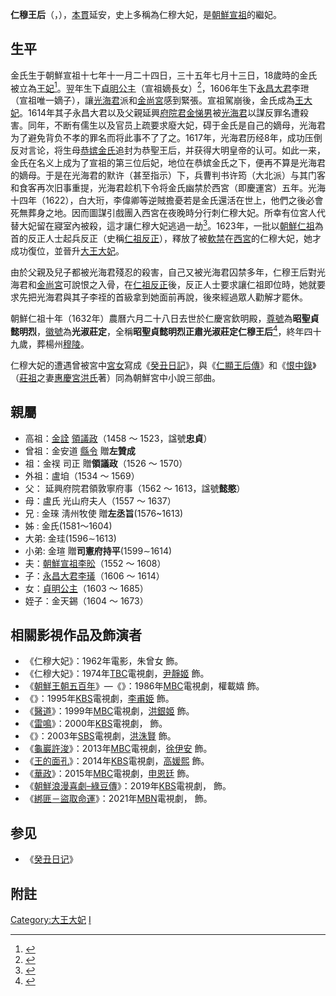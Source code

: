 '''仁穆王后'''（{{Lang-ko|인목왕후}}，{{bd|1584年||1632年||catIdx=J}}），[[祖籍|本貫]]延安，史上多稱為仁穆大妃，是[[朝鮮宣祖|朝鮮宣祖]]的繼妃。

==生平==
金氏生于朝鮮宣祖十七年十一月二十四日，三十五年七月十三日，18歲時的金氏被立為[[王妃|王妃]]<ref>{{Cite web |url=http://sillok.history.go.kr/inspection/insp_king.jsp?id=wna_13507014_002&tabid=w |title=《宣祖實錄》152卷,35年(1602年)7月14日2번째기사 |accessdate=2015-02-18 |archive-date=2020-04-18 |archive-url=https://web.archive.org/web/20200418054834/http://sillok.history.go.kr/inspection/insp_king.jsp?id=wna_13507014_002&tabid=w |dead-url=no }}</ref>。翌年生下[[貞明公主|貞明公主]]（宣祖嫡長女）<ref>{{Cite web |url=http://sillok.history.go.kr/inspection/insp_king.jsp?id=wna_13605019_005&tabid=w |title=《宣祖實錄》162卷,36年(1603年)5月19日5번째기사 |accessdate=2015-02-18 |archive-date=2020-04-18 |archive-url=https://web.archive.org/web/20200418054839/http://sillok.history.go.kr/inspection/insp_king.jsp?id=wna_13605019_005&tabid=w |dead-url=no }}</ref>，1606年生下[[永昌大君|永昌大君]]李玴（宣祖唯一嫡子），讓[[光海君|光海君]]派和[[金介屎|金尚宮]]感到緊張。宣祖駕崩後，金氏成為[[王大妃|王大妃]]。1614年其子永昌大君以及父親延興[[府院君|府院君]][[金悌男|金悌男]]被[[光海君|光海君]]以謀反罪名遭殺害。同年，不断有儒生以及官员上疏要求廢大妃，碍于金氏是自己的嫡母，光海君为了避免背负不孝的罪名而将此事不了了之。1617年，光海君历经8年，成功压倒反对言论，将生母[[恭嫔金氏|恭嫔金氏]]追封为恭聖王后，并获得大明皇帝的认可。如此一来，金氏在名义上成为了宣祖的第三位后妃，地位在恭嫔金氏之下，便再不算是光海君的嫡母。于是在光海君的默许（甚至指示）下，兵曹判书许筠（大北派）与其门客和食客再次旧事重提，光海君趁机下令将金氏幽禁於西宮（即慶運宮）五年。光海十四年（1622），白大珩，李偉卿等逆賊擔憂若是金氏還活在世上，他們之後必會死無葬身之地。因而圖謀引戲團入西宮在夜晚時分行刺仁穆大妃。所幸有位宮人代替大妃留在寢室內被殺，這才讓仁穆大妃逃過一劫<ref>{{Cite news|url=http://db.itkc.or.kr/index.jsp?bizName=MM&url=%2Fitkcdb%2Ftext%2FnodeViewIframe.jsp%3FbizName%3DMM&seojiId=kc_mm_a594&gunchaId=av055&muncheId=01&finId=014&NodeId=&setid=8710269&Pos=0&TotalCount=1&searchUrl=ok|title=韓国古典総合データベース|author=|date=|work=|newspaper=한국고전종합DB|accessdate=2018-03-22|language=ko|archiveurl=https://archive.is/20150126031713/http://db.itkc.or.kr/index.jsp?bizName=MM&url=/itkcdb/text/nodeViewIframe.jsp%3FbizName=MM&seojiId=kc_mm_a594&gunchaId=av055&muncheId=01&finId=014&NodeId=&setid=8710269&Pos=0&TotalCount=1&searchUrl=ok|archivedate=2015-01-26|deadurl=yes}}</ref>。1623年，一批以[[朝鮮仁祖|朝鮮仁祖]]為首的反正人士起兵反正（史稱[[仁祖反正|仁祖反正]]），釋放了被[[軟禁|軟禁]]在[[西宮|西宮]]的仁穆大妃，她才成功復位，並晉升[[大王大妃|大王大妃]]。

由於父親及兒子都被光海君殘忍的殺害，自己又被光海君囚禁多年，仁穆王后對光海君和[[金介屎|金尚宮]]可說恨之入骨，在[[仁祖反正|仁祖反正]]後，反正人士要求讓仁祖即位時，她就要求先把光海君與其子李祬的首級拿到她面前再說，後來經過眾人勸解才罷休。

朝鮮仁祖十年（1632年）農曆六月二十八日去世於仁慶宮欽明殿，[[尊號|尊號]]為'''昭聖貞懿明烈'''，[[徽號|徽號]]為'''光淑莊定'''，全稱'''昭聖貞懿明烈正肅光淑莊定仁穆王后'''<ref>{{Cite web |url=http://sillok.history.go.kr/inspection/insp_king.jsp?id=wpa_11009005_001&tabid=w |title=《仁祖實錄》27卷,10年(1632年)9月5日1번째기사 |accessdate=2015-02-18 |archive-date=2018-03-22 |archive-url=https://web.archive.org/web/20180322204722/http://sillok.history.go.kr/inspection/insp_king.jsp?id=wpa_11009005_001&tabid=w |dead-url=no }}</ref>，終年四十九歲，葬楊州[[九里東九陵|穆陵]]。
 
仁穆大妃的遭遇曾被宮中[[宮女|宮女]]寫成《[[癸丑日记|癸丑日記]]》，與《[[仁显王后传|仁顯王后傳]]》和《[[闲中录|恨中錄]]》（[[莊獻世子|莊祖]]之妻[[獻敬王后|惠慶宮洪氏]]著）同為朝鮮宮中小說三部曲。

== 親屬 ==
*高祖：[[金詮|金詮]] [[領議政|領議政]]（1458 ～ 1523，諡號'''忠貞'''）
*曾祖：金安道 [[縣令|縣令]] 贈'''左贊成'''
*祖：金祦 司正 贈'''領議政'''（1526 ～ 1570）
*外祖：盧垍（1534 ～ 1569）
*父：{{link-ko|金悌男|김제남}} 延興府院君領敦寧府事（1562 ～ 1613，諡號'''懿愍'''）
*母：盧氏 光山府夫人（1557 ～ 1637）
*兄 : 金琜 淸州牧使 贈'''左丞旨'''(1576~1613)
*姊 : 金氏(1581～1604)
*大弟: 金珪(1596∼1613)
*小弟: 金瑄 贈'''司憲府持平'''(1599∼1614)
*夫：[[朝鮮宣祖|朝鮮宣祖李昖]]（1552 ～ 1608）
*子：[[永昌大君|永昌大君李㼁]]（1606 ～ 1614）
*女：[[貞明公主|貞明公主]]（1603 ～ 1685）
*姪子：金天錫（1604 ～ 1673）

==相關影視作品及飾演者==
*《仁穆大妃》：1962年電影，朱曾女 飾。
*《仁穆大妃》：1974年[[東洋廣播公司|TBC]]電視劇，[[尹靜姬|尹靜姬]] 飾。
*《[[朝鮮王朝五百年|朝鮮王朝五百年]]》—《{{link-ko|回天門|회천문}}》：1986年[[文化廣播公司|MBC]]電視劇，權載嬉 飾。
*《{{link-ko|西宮 (电视剧)|서궁|西宮}}》：1995年[[韓國放送公社|KBS]]電視劇，[[李甫姫|李甫姫]] 飾。
*《[[醫道|醫道]]》：1999年[[文化廣播公司|MBC]]電視劇，[[洪銀姬|洪銀姬]] 飾。
*《[[雷鳴|雷鳴]]》：2000年[[韓國放送公社|KBS]]電視劇，{{link-ko|李賢卿|이현경 (배우)}} 飾。
*《{{link-ko|王的女子|왕의 여자}}》：2003年[[SBS_(韓國)|SBS]]電視劇，[[洪洙賢|洪洙賢]] 飾。
*《[[龜巖許浚|龜巖許浚]]》：2013年[[文化廣播公司|MBC]]電視劇，[[徐伊安|徐伊安]] 飾。
*《[[王的面孔|王的面孔]]》：2014年[[韓國放送公社|KBS]]電視劇，[[高媛熙|高媛熙]] 飾。
*《[[華政|華政]]》：2015年[[文化廣播公司|MBC]]電視劇，[[申恩廷|申恩廷]] 飾。
*《[[朝鮮浪漫喜劇–綠豆傳|朝鮮浪漫喜劇–綠豆傳]]》：2019年[[韓國放送公社|KBS]]電視劇，{{link-ko|吳荷妮|오하늬}} 飾。
*《[[綁匪－盜取命運|綁匪－盜取命運]]》：2021年[[每日放送_(韩国)|MBN]]電視劇，{{link-ko|尹泳珉|윤영민 (배우)}} 飾。

==参见==
*《[[癸丑日记|癸丑日记]]》

== 附註 ==
{{reflist}}

{{李朝王后及大韓皇后}}
[[Category:大王大妃|Category:大王大妃]]
[[Category:延安金氏|I]]